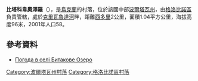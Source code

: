 {{coord|49|23|48|N|33|7|16|E|scale:100000_region:UA|display=title}}

'''比塔科韋奧澤羅'''（{{lang-uk|Битакове Озеро}}），是[[烏克蘭|烏克蘭]]的村落，位於該國中部[[波爾塔瓦州|波爾塔瓦州]]，由[[格洛比諾區|格洛比諾區]]負責管轄，處於[[克里瓦魯達河_(第聶伯河支流)|克里瓦魯達河]]畔，距離[[西多里_(格洛比諾區)|西多里]]2公里，面積1.04平方公里，海拔高度96米，2001年人口58。

==參考資料==
* [http://weather.in.ua/ua/poltavskaja/1156 Погода в селі Битакове Озеро] {{Wayback|url=http://weather.in.ua/ua/poltavskaja/1156 |date=20111219192547 }}
{{Poltava-geo-stub}}
{{DEFAULTSORT:Битакове Озеро}}
[[Category:波爾塔瓦州村落|Category:波爾塔瓦州村落]]
[[Category:格洛比諾區村落|Category:格洛比諾區村落]]